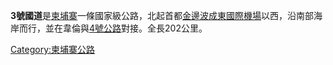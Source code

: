 {{Unreferenced |time=2018-02-11T08:52:19+00:00 }}

{{Infobox_road
|highway_name      = 國道3號
|marker_image      = [[File:N3-KH.svg|100px]]
|length_km            = 202
|starting_terminus = [[金邊|金邊]]
|ending_terminus   = [[韋倫|韋倫]]
|cities            = 
|established       = 
|system            = [[國道|國道]]
|junction          = [[File:N4-KH.svg|24px]][[4號國道_(柬埔寨)|國道4號]]
}}
'''3號國道'''是[[柬埔寨|柬埔寨]]一條國家級公路，北起首都[[金邊|金邊]][[波成東國際機場|波成東國際機場]]以西，沿南部海岸而行，並在韋倫與[[4號國道_(柬埔寨)|4號公路]]對接。全長202公里。

{{柬埔寨國道}}

[[Category:柬埔寨公路|Category:柬埔寨公路]]


{{Asia-transport-stub}}
